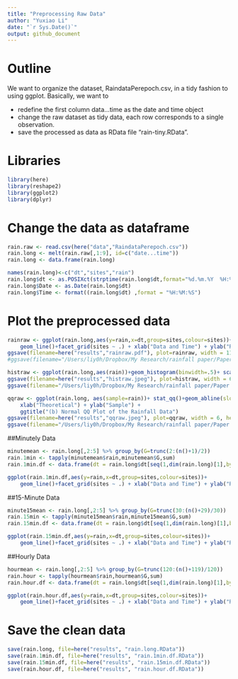 ```yaml
---
title: "Preprocessing Raw Data"
author: "Yuxiao Li"
date: "`r Sys.Date()`"
output: github_document
---
```


# Outline

We want to organize the dataset, RaindataPerepoch.csv,
in a tidy fashion to using ggplot. 
Basically, we want to

* redefine the first column data...time as the date and time object
* change the raw dataset as tidy data, each row corresponds to a single observation.
* save the processed as data as RData
file "rain-tiny.RData".

# Libraries

```r

library(here)
library(reshape2)
library(ggplot2)
library(dplyr)
```

# Change the data as dataframe
```r

rain.raw <- read.csv(here("data","RaindataPerepoch.csv"))
rain.long <- melt(rain.raw[,1:9], id=c("date...time"))
rain.long <- data.frame(rain.long)

names(rain.long)<-c("dt","sites","rain")
rain.long$dt <- as.POSIXct(strptime(rain.long$dt,format="%d.%m.%Y  %H:%M:%S"))
rain.long$Date <- as.Date(rain.long$dt)
rain.long$Time <- format((rain.long$dt) ,format = "%H:%M:%S")
```

# Plot the preprocessed data

```r
rainraw <- ggplot(rain.long,aes(y=rain,x=dt,group=sites,colour=sites))+
    geom_line()+facet_grid(sites ~ .) + xlab("Data and Time") + ylab("Rainfall Amount")+ ggtitle(" Eight time series of rainfall amounts inside the Univeristy of Lausanne")
ggsave(filename=here("results","rainraw.pdf"), plot=rainraw, width = 11, height = 9)
#ggsave(filename="/Users/liy0h/Dropbox/My Research/rainfall paper/Paper ARmodel/rainraw.pdf", plot=rainraw, width = 8, height = 6.5)

```

```r
histraw <- ggplot(rain.long,aes(rain))+geom_histogram(binwidth=.5)+ scale_y_sqrt() + xlab("Rainfall Amount") + ylab("Frequency") + ggtitle("(a) Histograms of the Rainfall Data")
ggsave(filename=here("results","histraw.jpeg"), plot=histraw, width = 6, height = 5)
ggsave(filename="/Users/liy0h/Dropbox/My Research/rainfall paper/Paper ARmodel/histraw.jpeg", plot=histraw, width = 6, height = 5)
```

```r
qqraw <- ggplot(rain.long, aes(sample=rain))+ stat_qq()+geom_abline(slope=1, intercept=0) +
    xlab("Theoretical") + ylab("Sample") +
    ggtitle("(b) Normal QQ Plot of the Rainfall Data")
ggsave(filename=here("results","qqraw.jpeg"), plot=qqraw, width = 6, height = 5)
ggsave(filename="/Users/liy0h/Dropbox/My Research/rainfall paper/Paper ARmodel/qqraw.jpeg", plot=qqraw, width = 6, height = 5)
```



##Minutely Data
```r
minutemean <- rain.long[,2:5] %>% group_by(G=trunc(2:(n()+1)/2))
rain.1min <- tapply(minutemean$rain,minutemean$G,sum)
rain.1min.df <- data.frame(dt = rain.long$dt[seq(1,dim(rain.long)[1],by=2)],sites = rain.long$sites[seq(1,dim(rain.long)[1],by=2)],rain = rain.1min)

ggplot(rain.1min.df,aes(y=rain,x=dt,group=sites,colour=sites))+
    geom_line()+facet_grid(sites ~ .) + xlab("Data and Time") + ylab("Rainfall Amount")
```

##15-Minute Data
```r
minute15mean <- rain.long[,2:5] %>% group_by(G=trunc(30:(n()+29)/30))
rain.15min <- tapply(minute15mean$rain,minute15mean$G,sum)
rain.15min.df <- data.frame(dt = rain.long$dt[seq(1,dim(rain.long)[1],by=30)],sites = rain.long$sites[seq(1,dim(rain.long)[1],by=30)],rain = rain.15min)

ggplot(rain.15min.df,aes(y=rain,x=dt,group=sites,colour=sites))+
    geom_line()+facet_grid(sites ~ .) + xlab("Data and Time") + ylab("Rainfall Amount")
```


##Hourly Data
```r
hourmean <- rain.long[,2:5] %>% group_by(G=trunc(120:(n()+119)/120))
rain.hour <- tapply(hourmean$rain,hourmean$G,sum)
rain.hour.df <- data.frame(dt = rain.long$dt[seq(1,dim(rain.long)[1],by=120)],sites = rain.long$sites[seq(1,dim(rain.long)[1],by=120)],rain = rain.hour)

ggplot(rain.hour.df,aes(y=rain,x=dt,group=sites,colour=sites))+
    geom_line()+facet_grid(sites ~ .) + xlab("Data and Time") + ylab("Rainfall Amount")
```

# Save the clean data

```r
save(rain.long, file=here("results", "rain.long.RData"))
save(rain.1min.df, file=here("results", "rain.1min.df.RData"))
save(rain.15min.df, file=here("results", "rain.15min.df.RData"))
save(rain.hour.df, file=here("results", "rain.hour.df.RData"))
```
